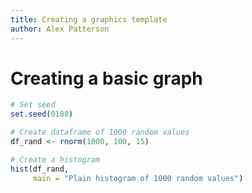 ```yaml
---
title: Creating a graphics template
author: Alex Patterson 
--- 
```


# Creating a basic graph 

```r
# Set seed
set.seed(0188)

# Create dataframe of 1000 random values
df_rand <- rnorm(1000, 100, 15)

# Create a histogram
hist(df_rand, 
     main = "Plain histogram of 1000 random values")
```
